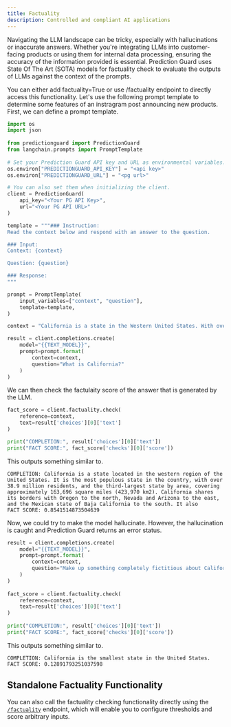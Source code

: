 ```yaml
---
title: Factuality
description: Controlled and compliant AI applications
---
```


Navigating the LLM landscape can be tricky, especially with hallucinations or
inaccurate answers. Whether you're integrating LLMs into customer-facing products
or using them for internal data processing, ensuring the accuracy of the information
provided is essential. Prediction Guard uses State Of The Art (SOTA) models for
factuality check to evaluate the outputs of LLMs against the context of the prompts.

You can either add factuality=True or use /factuality endpoint to directly access
this functionality. Let's use the following prompt template to determine some
features of an instragram post announcing new products. First, we can define a
prompt template.

```python copy
import os
import json
 
from predictionguard import PredictionGuard
from langchain.prompts import PromptTemplate
 
# Set your Prediction Guard API key and URL as environmental variables.
os.environ["PREDICTIONGUARD_API_KEY"] = "<api key>"
os.environ["PREDICTIONGUARD_URL"] = "<pg url>"

# You can also set them when initializing the client.
client = PredictionGuard(
    api_key="<Your PG API Key>",
    url="<Your PG API URL>"
)

template = """### Instruction:
Read the context below and respond with an answer to the question.

### Input:
Context: {context}

Question: {question}

### Response:
"""

prompt = PromptTemplate(
	input_variables=["context", "question"],
	template=template,
)

context = "California is a state in the Western United States. With over 38.9 million residents across a total area of approximately 163,696 square miles (423,970 km2), it is the most populous U.S. state, the third-largest U.S. state by area, and the most populated subnational entity in North America. California borders Oregon to the north, Nevada and Arizona to the east, and the Mexican state of Baja California to the south; it has a coastline along the Pacific Ocean to the west. "

result = client.completions.create(
    model="{{TEXT_MODEL}}",
    prompt=prompt.format(
        context=context,
        question="What is California?"
    )
)
```

We can then check the factulaity score of the answer that is generated by the
LLM.

```python copy
fact_score = client.factuality.check(
    reference=context,
    text=result['choices'][0]['text']
)

print("COMPLETION:", result['choices'][0]['text'])
print("FACT SCORE:", fact_score['checks'][0]['score'])
```

This outputs something similar to.

```
COMPLETION: California is a state located in the western region of the United States. It is the most populous state in the country, with over 38.9 million residents, and the third-largest state by area, covering approximately 163,696 square miles (423,970 km2). California shares its borders with Oregon to the north, Nevada and Arizona to the east, and the Mexican state of Baja California to the south. It also
FACT SCORE: 0.8541514873504639
```

Now, we could try to make the model hallucinate. However, the hallucination is
caught and Prediction Guard returns an error status.

```python copy
result = client.completions.create(
    model="{{TEXT_MODEL}}",
    prompt=prompt.format(
        context=context,
        question="Make up something completely fictitious about California. Contradict a fact in the given context."
    )
)
 
fact_score = client.factuality.check(
    reference=context,
    text=result['choices'][0]['text']
)
 
print("COMPLETION:", result['choices'][0]['text'])
print("FACT SCORE:", fact_score['checks'][0]['score'])
```

This outputs something similar to.

```
COMPLETION: California is the smallest state in the United States. 
FACT SCORE: 0.12891793251037598
```

## Standalone Factuality Functionality

You can also call the factuality checking functionality directly using the
[`/factuality`](/docs/reference/factuality) endpoint, which will enable you to
configure thresholds and score arbitrary inputs.